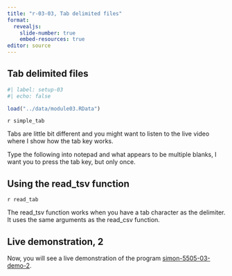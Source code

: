 ```yaml
---
title: "r-03-03, Tab delimited files"
format: 
  revealjs:
    slide-number: true
    embed-resources: true
editor: source
---
```


## Tab delimited files

```r
#| label: setup-03
#| echo: false

load("../data/module03.RData")
```

`r simple_tab`

::: notes

Tabs are little bit different and you might want to listen to the live video where I show how the tab key works.

Type the following into notepad and what appears to be multiple blanks, I want you to press the tab key, but only once.

:::

## Using the read_tsv function

`r read_tab`

::: notes

The read_tsv function works when you have a tab character as the delimiter. It uses the same arguments as the read_csv function.

:::

## Live demonstration, 2

Now, you will see a live demonstration of the program [simon-5505-03-demo-2][ref31].

[ref31]: https://github.com/pmean/classes/blob/master/introduction-to-r/03/src/simon-5505-03-demo-2.qmd


